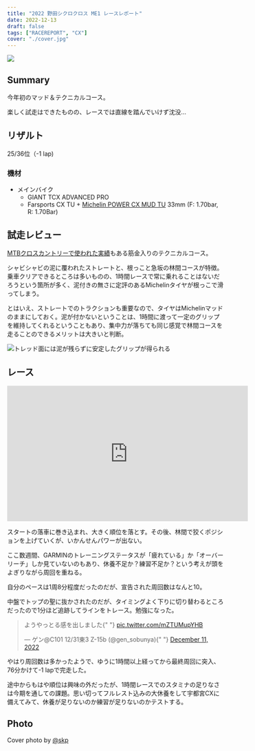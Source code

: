 ```yaml
---
title: "2022 野田シクロクロス ME1 レースレポート"
date: 2022-12-13
draft: false
tags: ["RACEREPORT", "CX"]
cover: "./cover.jpg"
---
```


![ ](./cover.jpg)

## Summary

今年初のマッド＆テクニカルコース。

楽しく試走はできたものの、レースでは直線を踏んでいけず沈没…

## リザルト

25/36位（-1 lap)

### 機材

- メインバイク
  - GIANT TCX ADVANCED PRO
  - Farsports CX TU + [Michelin POWER CX MUD TU](https://px.a8.net/svt/ejp?a8mat=3N3PXV+GGEBOY+45DI+NSP1V&a8ejpredirect=https%3A%2F%2Fwww.probikekit.jp%2Fbicycle-tyres%2Fmichelin-power-mud-tubular-cyclocross-tyre%2F12239871.html) 33mm (F: 1.70bar, R: 1.70Bar)

<LinkBox url="https://www.probikekit.jp/bicycle-tyres/michelin-power-mud-tubular-cyclocross-tyre/12239871.html" />

## 試走レビュー

[MTBクロスカントリーで使われた実績](https://www.cyclowired.jp/lifenews/node/187039)もある筋金入りのテクニカルコース。

シャビシャビの泥に覆われたストレートと、根っこと急坂の林間コースが特徴。乗車クリアできるところは多いものの、1時間レースで常に乗れることはないだろうという箇所が多く、泥付きの無さに定評のあるMichelinタイヤが根っこで滑ってしまう。

とはいえ、ストレートでのトラクションも重要なので、タイヤはMichelinマッドのままにしておく。泥が付かないということは、1時間に渡って一定のグリップを維持してくれるということもあり、集中力が落ちても同じ感覚で林間コースを走ることのできるメリットは大きいと判断。

![トレッド面には泥が残らずに安定したグリップが得られる](./mud.jpg)

## レース

<iframe
  width="560"
  height="315"
  src="https://www.youtube.com/embed/knI2NnoYcS0"
  title="YouTube video player"
  frameborder="0"
  allow="accelerometer; autoplay; clipboard-write; encrypted-media; gyroscope; picture-in-picture"
  allowfullscreen
></iframe>

スタートの落車に巻き込まれ、大きく順位を落とす。その後、林間で狡くポジションを上げていくが、いかんせんパワーが出ない。

ここ数週間、GARMINのトレーニングステータスが「疲れている」か「オーバーリーチ」しか見ていないのもあり、休養不足か？練習不足か？という考えが頭をよぎりながら周回を重ねる。

自分のペースは1周8分程度だったのだが、宣告された周回数はなんと10。

中盤でトップの聖に抜かされたのだが、タイミングよく下りに切り替わるところだったので1分ほど追跡してラインをトレース。勉強になった。

<blockquote class="twitter-tweet">
  <p lang="ja" dir="ltr">
    ようやっとる感を出しました{" "}
    <a href="https://t.co/mZTUMupYHB">pic.twitter.com/mZTUMupYHB</a>
  </p>
  &mdash; ゲン@C101 12/31東3 Z-15b (@gen_sobunya){" "}
  <a href="https://twitter.com/gen_sobunya/status/1601881233310769152?ref_src=twsrc%5Etfw">
    December 11, 2022
  </a>
</blockquote> <script
  async
  src="https://platform.twitter.com/widgets.js"
  charset="utf-8"
></script>

やはり周回数は多かったようで、ゆうに1時間以上経ってから最終周回に突入、76分かけて-1 lapで完走した。

途中からもはや順位は興味の外だったが、1時間レースでのスタミナの足りなさは今期を通しての課題。思い切ってフルレスト込みの大休養をして宇都宮CXに備えてみて、休養が足りないのか練習が足りないのかテストする。

## Photo

Cover photo by [@skp](https://twitter.com/sakimopuro)

